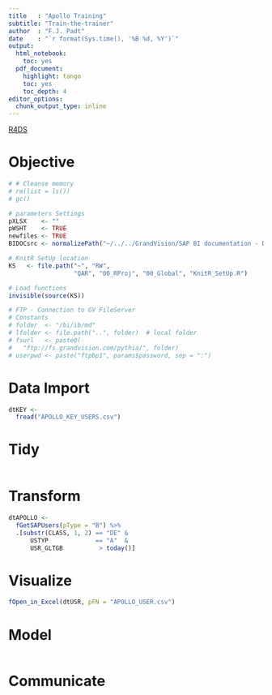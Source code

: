 ```yaml
---
title   : "Apollo Training"
subtitle: "Train-the-trainer"
author  : "F.J. Padt"
date    : "`r format(Sys.time(), '%B %d, %Y')`"
output:
  html_notebook:
    toc: yes
  pdf_document:
    highlight: tango
    toc: yes
    toc_depth: 4
editor_options: 
  chunk_output_type: inline
---
```


[R4DS](http://r4ds.had.co.nz/introduction.html)

# Objective


```r
# # Cleanse memory
# rm(list = ls())
# gc()

# parameters Settings
pXLSX    <- "" 
pWSHT    <- TRUE
newfiles <- TRUE
BIDOCsrc <- normalizePath("~/../../GrandVision/SAP BI documentation - Documents/bi-doc/src/")

# KnitR SetUp location
KS   <- file.path("~", "RW",
                  "QAR", "00_RProj", "00_Global", "KnitR_SetUp.R")

# Load functions
invisible(source(KS))

# FTP - Connection to GV FileServer
# Constants
# folder  <- "/bi/ib/md"          
# lfolder <- file.path("..", folder)  # local folder
# fsurl   <- paste0(
#   "ftp://fs.grandvision.com/pythia/", folder)
# userpwd <- paste("ftpbp1", params$password, sep = ":")

```

# Data Import

```r

dtKEY <- 
  fread("APOLLO_KEY_USERS.csv")
```

# Tidy

```r
```


# Transform

```r

dtAPOLLO <- 
  fGetSAPUsers(pType = "B") %>%
  .[substr(CLASS, 1, 2) == "DE" & 
      USTYP             == "A"  &
      USR_GLTGB          > today()]
```

# Visualize

```r
fOpen_in_Excel(dtUSR, pFN = "APOLLO_USER.csv")
```

# Model

```r

```

# Communicate

```r

```


